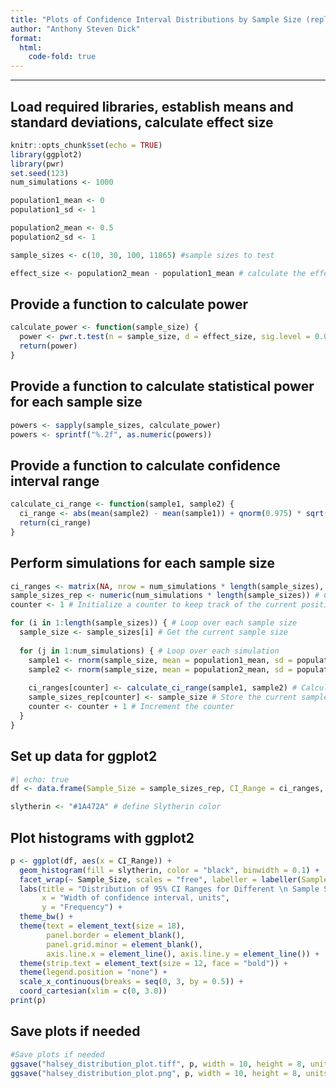 ```yaml
---
title: "Plots of Confidence Interval Distributions by Sample Size (replicating Halsey et al., 2015)"
author: "Anthony Steven Dick"
format:
  html:
    code-fold: true
---
```


------------------------------------------------------------------------

## Load required libraries, establish means and standard deviations, calculate effect size

```r
knitr::opts_chunk$set(echo = TRUE)
library(ggplot2)
library(pwr)
set.seed(123)
num_simulations <- 1000

population1_mean <- 0
population1_sd <- 1

population2_mean <- 0.5
population2_sd <- 1

sample_sizes <- c(10, 30, 100, 11865) #sample sizes to test

effect_size <- population2_mean - population1_mean # calculate the effect size
```

## Provide a function to calculate power

```r
calculate_power <- function(sample_size) {
  power <- pwr.t.test(n = sample_size, d = effect_size, sig.level = 0.05, type = "two.sample")$power
  return(power)
}
```

## Provide a function to calculate statistical power for each sample size

```r

powers <- sapply(sample_sizes, calculate_power)
powers <- sprintf("%.2f", as.numeric(powers))

```

## Provide a function to calculate confidence interval range

```r
calculate_ci_range <- function(sample1, sample2) {
  ci_range <- abs(mean(sample2) - mean(sample1)) + qnorm(0.975) * sqrt(var(sample1)/length(sample1) + var(sample2)/length(sample2))
  return(ci_range)
}
```

## Perform simulations for each sample size

```r
ci_ranges <- matrix(NA, nrow = num_simulations * length(sample_sizes), ncol = 1) # Create a matrix to store confidence interval ranges, initialized with NA
sample_sizes_rep <- numeric(num_simulations * length(sample_sizes)) # Create a numeric vector to store sample sizes repeated for each simulation
counter <- 1 # Initialize a counter to keep track of the current position in the matrices

for (i in 1:length(sample_sizes)) { # Loop over each sample size
  sample_size <- sample_sizes[i] # Get the current sample size
  
  for (j in 1:num_simulations) { # Loop over each simulation
    sample1 <- rnorm(sample_size, mean = population1_mean, sd = population1_sd) # Generate random sample from the first normal distribution
    sample2 <- rnorm(sample_size, mean = population2_mean, sd = population2_sd) # Generate random sample from the second normal distribution
    
    ci_ranges[counter] <- calculate_ci_range(sample1, sample2) # Calculate the confidence interval range and store it in the matrix
    sample_sizes_rep[counter] <- sample_size # Store the current sample size in the corresponding vector
    counter <- counter + 1 # Increment the counter
  }
}

```

## Set up data for ggplot2

```r
#| echo: true
df <- data.frame(Sample_Size = sample_sizes_rep, CI_Range = ci_ranges, Power = rep(powers, each = num_simulations)) # create a data frame for ggplot2

slytherin <- "#1A472A" # define Slytherin color

```

## Plot histograms with ggplot2

```r
p <- ggplot(df, aes(x = CI_Range)) +
  geom_histogram(fill = slytherin, color = "black", binwidth = 0.1) +
  facet_wrap(~ Sample_Size, scales = "free", labeller = labeller(Sample_Size = function(x) paste("n = ", x, ", Theoretical Power:", powers[x == sample_sizes]))) +
  labs(title = "Distribution of 95% CI Ranges for Different \n Sample Sizes",
       x = "Width of confidence interval, units",
       y = "Frequency") +
  theme_bw() +
  theme(text = element_text(size = 18),
        panel.border = element_blank(),
        panel.grid.minor = element_blank(),
        axis.line.x = element_line(), axis.line.y = element_line()) +
  theme(strip.text = element_text(size = 12, face = "bold")) +
  theme(legend.position = "none") +
  scale_x_continuous(breaks = seq(0, 3, by = 0.5)) +
  coord_cartesian(xlim = c(0, 3.0))
print(p)
```

## Save plots if needed

```r
#Save plots if needed
ggsave("halsey_distribution_plot.tiff", p, width = 10, height = 8, units = "in", dpi = 600)
ggsave("halsey_distribution_plot.png", p, width = 10, height = 8, units = "in", dpi = 600)
```
